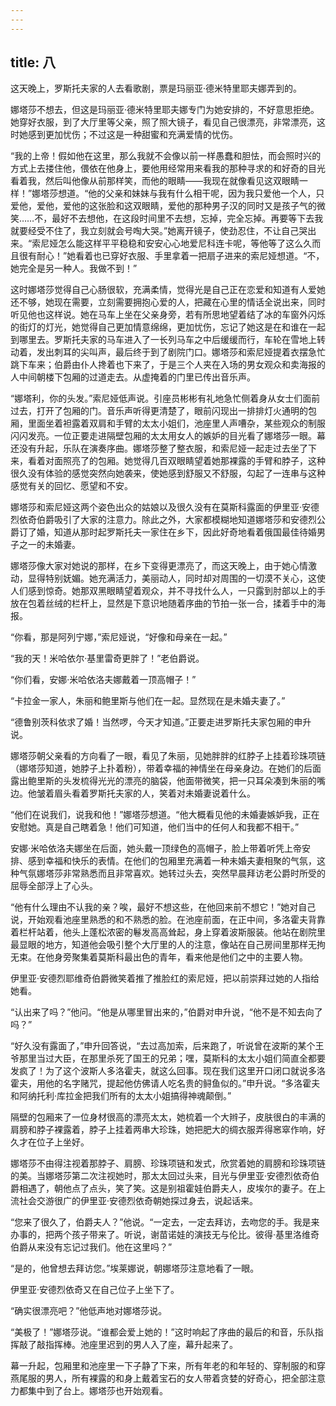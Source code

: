 ```yaml
---
---
---
```

title: 八
---




这天晚上，罗斯托夫家的人去看歌剧，票是玛丽亚·德米特里耶夫娜弄到的。

娜塔莎不想去，但这是玛丽亚·德米特里耶夫娜专门为她安排的，不好意思拒绝。她穿好衣服，到了大厅里等父亲，照了照大镜子，看见自己很漂亮，非常漂亮，这时她感到更加忧伤；不过这是一种甜蜜和充满爱情的忧伤。

“我的上帝！假如他在这里，那么我就不会像以前一样愚蠢和胆怯，而会照时兴的方式上去搂住他，偎依在他身上，要他用经常用来看我的那种寻求的和好奇的目光看着我，然后叫他像从前那样笑，而他的眼睛——我现在就像看见这双眼睛一样！”娜塔莎想道。“他的父亲和妹妹与我有什么相干呢，因为我只爱他一个人，只爱他，爱他，爱他的这张脸和这双眼睛，爱他的那种男子汉的同时又是孩子气的微笑……不，最好不去想他，在这段时间里不去想，忘掉，完全忘掉。再要等下去我就要经受不住了，我立刻就会号啕大哭。”她离开镜子，使劲忍住，不让自己哭出来。“索尼娅怎么能这样平平稳稳和安安心心地爱尼科连卡呢，等他等了这么久而且很有耐心！”她看着也已穿好衣服、手里拿着一把扇子进来的索尼娅想道。“不，她完全是另一种人。我做不到！”

这时娜塔莎觉得自己心肠很软，充满柔情，觉得光是自己正在恋爱和知道有人爱她还不够，她现在需要，立刻需要拥抱心爱的人，把藏在心里的情话全说出来，同时听见他也这样说。她在马车上坐在父亲身旁，若有所思地望着结了冰的车窗外闪烁的街灯的灯光，她觉得自己更加情意绵绵，更加忧伤，忘记了她这是在和谁在一起到哪里去。罗斯托夫家的马车进入了一长列马车之中后缓缓而行，车轮在雪地上转动着，发出刺耳的尖叫声，最后终于到了剧院门口。娜塔莎和索尼娅提着衣摆急忙跳下车来；伯爵由仆人搀着也下来了，于是三个人夹在入场的男女观众和卖海报的人中间朝楼下包厢的过道走去。从虚掩着的门里已传出音乐声。

“娜塔利，你的头发。”索尼娅低声说。引座员彬彬有礼地急忙侧着身从女士们面前过去，打开了包厢的门。音乐声听得更清楚了，眼前闪现出一排排灯火通明的包厢，里面坐着袒露着双肩和手臂的太太小姐们，池座里人声嘈杂，某些观众的制服闪闪发亮。一位正要走进隔壁包厢的太太用女人的嫉妒的目光看了娜塔莎一眼。幕还没有升起，乐队在演奏序曲。娜塔莎整了整衣服，和索尼娅一起走过去坐了下来，看着对面照亮了的包厢。她觉得几百双眼睛望着她那裸露的手臂和脖子，这种很久没有体验的感觉突然向她袭来，使她感到舒服又不舒服，勾起了一连串与这种感觉有关的回忆、愿望和不安。

娜塔莎和索尼娅这两个姿色出众的姑娘以及很久没有在莫斯科露面的伊里亚·安德烈依奇伯爵吸引了大家的注意力。除此之外，大家都模糊地知道娜塔莎和安德烈公爵订了婚，知道从那时起罗斯托夫一家住在乡下，因此好奇地看着俄国最佳待婚男子之一的未婚妻。

娜塔莎像大家对她说的那样，在乡下变得更漂亮了，而这天晚上，由于她心情激动，显得特别妩媚。她充满活力，美丽动人，同时却对周围的一切漠不关心，这使人们感到惊奇。她那双黑眼睛望着观众，并不寻找什么人，一只露到肘部以上的手放在包着丝绒的栏杆上，显然是下意识地随着序曲的节拍一张一合，揉着手中的海报。

“你看，那是阿列宁娜，”索尼娅说，“好像和母亲在一起。”

“我的天！米哈依尔·基里雷奇更胖了！”老伯爵说。

“你们看，安娜·米哈依洛夫娜戴着一顶高帽子！”

“卡拉金一家人，朱丽和鲍里斯与他们在一起。显然现在是未婚夫妻了。”

“德鲁别茨科依求了婚！当然啰，今天才知道。”正要走进罗斯托夫家包厢的申升说。

娜塔莎朝父亲看的方向看了一眼，看见了朱丽，见她胖胖的红脖子上挂着珍珠项链（娜塔莎知道，她脖子上扑着粉），带着幸福的神情坐在母亲身边。在她们的后面露出鲍里斯的头发梳得光光的漂亮的脑袋，他面带微笑，把一只耳朵凑到朱丽的嘴边。他皱着眉头看着罗斯托夫家的人，笑着对未婚妻说着什么。

“他们在说我们，说我和他！”娜塔莎想道。“他大概看见他的未婚妻嫉妒我，正在安慰她。真是自己瞎着急！他们可知道，他们当中的任何人和我都不相干。”

安娜·米哈依洛夫娜坐在后面，她头戴一顶绿色的高帽子，脸上带着听凭上帝安排、感到幸福和快乐的表情。在他们的包厢里充满着一种未婚夫妻相聚的气氛，这种气氛娜塔莎非常熟悉而且非常喜欢。她转过头去，突然早晨拜访老公爵时所受的屈辱全部浮上了心头。

“他有什么理由不认我的亲？唉，最好不想这些，在他回来前不想它！”她对自己说，开始观看池座里熟悉的和不熟悉的脸。在池座前面，在正中间，多洛霍夫背靠着栏杆站着，他头上蓬松浓密的鬈发高高耸起，身上穿着波斯服装。他站在剧院里最显眼的地方，知道他会吸引整个大厅里的人的注意，像站在自己房间里那样无拘无束。在他身旁聚集着莫斯科最出色的青年，看来他是他们之中的主要人物。

伊里亚·安德烈耶维奇伯爵微笑着推了推脸红的索尼娅，把以前崇拜过她的人指给她看。

“认出来了吗？”他问。“他是从哪里冒出来的，”伯爵对申升说，“他不是不知去向了吗？”

“好久没有露面了，”申升回答说，“去过高加索，后来跑了，听说曾在波斯的某个王爷那里当过大臣，在那里杀死了国王的兄弟；嘿，莫斯科的太太小姐们简直全都要发疯了！为了这个波斯人多洛霍夫，就这么回事。现在我们这里开口闭口就说多洛霍夫，用他的名字赌咒，提起他仿佛请人吃名贵的鲟鱼似的。”申升说。“多洛霍夫和阿纳托利·库拉金把我们所有的太太小姐搞得神魂颠倒。”

隔壁的包厢来了一位身材很高的漂亮太太，她梳着一个大辫子，皮肤很白的丰满的肩膀和脖子裸露着，脖子上挂着两串大珍珠，她把肥大的绸衣服弄得窸窣作响，好久才在位子上坐好。

娜塔莎不由得注视着那脖子、肩膀、珍珠项链和发式，欣赏着她的肩膀和珍珠项链的美。当娜塔莎第二次注视她时，那太太回过头来，目光与伊里亚·安德烈依奇伯爵相遇了，朝他点了点头，笑了笑。这是别祖霍娃伯爵夫人，皮埃尔的妻子。在上流社会交游很广的伊里亚·安德烈依奇朝她探过身去，说起话来。

“您来了很久了，伯爵夫人？”他说。“一定去，一定去拜访，去吻您的手。我是来办事的，把两个孩子带来了。听说，谢苗诺娃的演技无与伦比。彼得·基里洛维奇伯爵从来没有忘记过我们。他在这里吗？”

“是的，他曾想去拜访您。”埃莱娜说，朝娜塔莎注意地看了一眼。

伊里亚·安德烈依奇又在自己位子上坐下了。

“确实很漂亮吧？”他低声地对娜塔莎说。

“美极了！”娜塔莎说。“谁都会爱上她的！”这时响起了序曲的最后的和音，乐队指挥敲了敲指挥棒。池座里迟到的男人入了座，幕升起来了。

幕一升起，包厢里和池座里一下子静了下来，所有年老的和年轻的、穿制服的和穿燕尾服的男人，所有裸露的和身上戴着宝石的女人带着贪婪的好奇心，把全部注意力都集中到了台上。娜塔莎也开始观看。